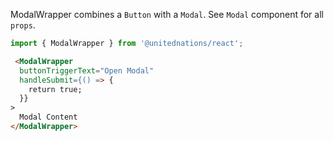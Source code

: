 ModalWrapper combines a `Button` with a `Modal`. See `Modal` component for all `props`.

```js
import { ModalWrapper } from '@unitednations/react';
```

```html
 <ModalWrapper
  buttonTriggerText="Open Modal"
  handleSubmit={() => {
    return true;
  }}
>
  Modal Content
</ModalWrapper>
```
